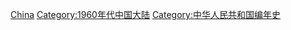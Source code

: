 {{portal|中华人民共和国}}
{{Commonscat|1962 in China}}
{{Year by category
|m=1
|c=9
|d=6
|y=2
|cat=中国大陆
|sortkey=China
|parent=20世纪各年中国
|subcat=1962年各国
}}

{{Catmore}}
[[Category:1962年亞洲|China]]
[[Category:1960年代中国大陆|Category:1960年代中国大陆]]
[[Category:中华人民共和国编年史‎|Category:中华人民共和国编年史‎]]